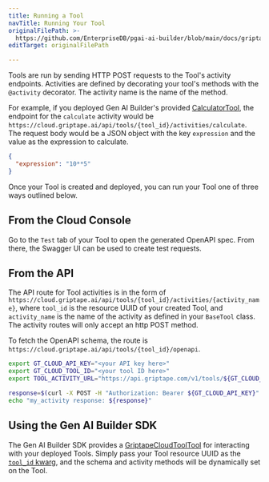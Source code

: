 ```yaml
---
title: Running a Tool
navTitle: Running Your Tool
originalFilePath: >-
  https://github.com/EnterpriseDB/pgai-ai-builder/blob/main/docs/griptape-cloud/tools/run-tool.md
editTarget: originalFilePath

---
```


Tools are run by sending HTTP POST requests to the Tool's activity endpoints. Activities are defined by decorating your tool's methods with the `@activity` decorator. The activity name is the name of the method.

For example, if you deployed Gen AI Builder's provided [CalculatorTool](../../../builder/sdk/tools/official-tools#calculator), the endpoint for the `calculate` activity would be `https://cloud.griptape.ai/api/tools/{tool_id}/activities/calculate`. The request body would be a JSON object with the key `expression` and the value as the expression to calculate.

```json
{
  "expression": "10**5"
}
```

Once your Tool is created and deployed, you can run your Tool one of three ways outlined below.

## From the Cloud Console

Go to the `Test` tab of your Tool to open the generated OpenAPI spec. From there, the Swagger UI can be used to create test requests.

## From the API

The API route for Tool activities is in the form of `https://cloud.griptape.ai/api/tools/{tool_id}/activities/{activity_name}`, where `tool_id` is the resource UUID of your created Tool, and `activity_name` is the name of the activity as defined in your `BaseTool` class. The activity routes will only accept an http POST method.

To fetch the OpenAPI schema, the route is `https://cloud.griptape.ai/api/tools/{tool_id}/openapi`.

```bash
export GT_CLOUD_API_KEY="<your API key here>"
export GT_CLOUD_TOOL_ID="<your tool ID here>"
export TOOL_ACTIVITY_URL="https://api.griptape.com/v1/tools/${GT_CLOUD_TOOL_ID}/activities/my_activity"

response=$(curl -X POST -H "Authorization: Bearer ${GT_CLOUD_API_KEY}" --json '{"my_key": "my_value"}' ${TOOL_ACTIVITY_URL})
echo "my_activity response: ${response}"
```

## Using the Gen AI Builder SDK

The Gen AI Builder SDK provides a [GriptapeCloudToolTool](../../../builder/sdk/tools/official-tools#gen-ai-builder-tool) for interacting with your deployed Tools. Simply pass your Tool resource UUID as the [`tool_id` kwarg](../../../builder/sdk/reference/tools/griptape_cloud_tool/tool.mdx#griptape.tools.griptape_cloud_tool.tool.GriptapeCloudToolTool.tool_id), and the schema and activity methods will be dynamically set on the Tool.
